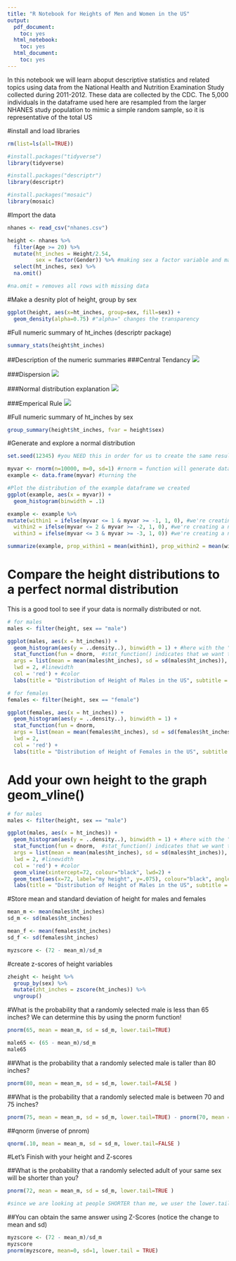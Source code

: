 ```yaml
---
title: "R Notebook for Heights of Men and Women in the US"
output:
  pdf_document:
    toc: yes
  html_notebook:
    toc: yes
  html_document:
    toc: yes
---
```

In this notebook we will learn aboput descriptive statistics and related topics using data from the National Health and Nutrition Examination Study collected during 2011-2012. These data are collected by the CDC. The 5,000 individuals in the dataframe used here are resampled from the larger NHANES study population to mimic a simple random sample, so it is representative of the total US

#install and load libraries
```r

rm(list=ls(all=TRUE))

#install.packages("tidyverse")
library(tidyverse)

#install.packages("descriptr")
library(descriptr)

#install.packages("mosaic")
library(mosaic)

```

#Import the data
```r
nhanes <- read_csv("nhanes.csv")
```

```r

height <- nhanes %>%
  filter(Age >= 20) %>%
  mutate(ht_inches = Height/2.54, 
         sex = factor(Gender)) %>% #making sex a factor variable and making it a categorical factor variable
  select(ht_inches, sex) %>%
  na.omit()

#na.omit = removes all rows with missing data 

```


#Make a desnity plot of height, group by sex
```r

ggplot(height, aes(x=ht_inches, group=sex, fill=sex)) +
  geom_density(alpha=0.75) #"alpha=" changes the transparency

```


#Full numeric summary of ht_inches (descriptr package)
```r
summary_stats(height$ht_inches)
```


##Description of the numeric summaries
###Central Tendancy 
![](C:\Users\Neil\Desktop\Class folder\Fall 2017\RM\Analyses\MyClassActivities\cen_ten.PNG)


###Dispersion
![](C:\Users\Neil\Desktop\Class folder\Fall 2017\RM\Analyses\MyClassActivities\dispersion.PNG)


###Normal distribution explanation
![](C:\Users\Neil\Desktop\Class folder\Fall 2017\RM\Analyses\MyClassActivities\norm_dist.PNG)


###Emperical Rule
![](C:\Users\Neil\Desktop\Class folder\Fall 2017\RM\Analyses\MyClassActivities\emp_rule.PNG)


#Full numeric summary of ht_inches by sex
```r
group_summary(height$ht_inches, fvar = height$sex)
```


#Generate and explore a normal distribution
```r
set.seed(12345) #you NEED this in order for us to create the same result everytime

myvar <- rnorm(n=10000, m=0, sd=1) #rnorm = function will generate data under normal distribution n= generate 10000 cases, m=mean=0, sd=1, set standard deviation of 1
example <- data.frame(myvar) #turning the 

#Plot the distribution of the example dataframe we created
ggplot(example, aes(x = myvar)) +
  geom_histogram(binwidth = .1)

example <- example %>%
mutate(within1 = ifelse(myvar <= 1 & myvar >= -1, 1, 0), #we're creating a new variable that is testing if it was within +1 or -1 
  within2 = ifelse(myvar <= 2 & myvar >= -2, 1, 0), #we're creating a new variable that is testing if it was within +2 or -2 
  within3 = ifelse(myvar <= 3 & myvar >= -3, 1, 0)) #we're creating a new variable that is testing if it was within +3 or -3 

summarize(example, prop_within1 = mean(within1), prop_within2 = mean(within2), prop_within3 = mean(within3)) #testing if our probabilities match the emperical rule *this is is the 2nd image of your notebook)
```


# Compare the height distributions to a perfect normal distribution
This is a good tool to see if your data is normally distributed or not.
```r

# for males
males <- filter(height, sex == "male")

ggplot(males, aes(x = ht_inches)) +
  geom_histogram(aes(y = ..density..), binwidth = 1) + #here with the "y=..density.." we are indicating that we want the density rather than the count. "..___.." indicates that we are calling in a different statistcic than the default.
  stat_function(fun = dnorm,  #stat_function() indicates that we want to add a stat function.... "dnorm" indicates we want a normal curve
  args = list(mean = mean(males$ht_inches), sd = sd(males$ht_inches)), #this is indicatign what we want a curve to look, we are using the mean of male hight and standard deviation of height of males
  lwd = 2, #linewidth
  col = 'red') + #color
  labs(title = "Distribution of Height of Males in the US", subtitle = "Normal density function overlaid") #title, and subtitle

# for females
females <- filter(height, sex == "female")

ggplot(females, aes(x = ht_inches)) +
  geom_histogram(aes(y = ..density..), binwidth = 1) +
  stat_function(fun = dnorm,
  args = list(mean = mean(females$ht_inches), sd = sd(females$ht_inches)),
  lwd = 2,
  col = 'red') +
  labs(title = "Distribution of Height of Females in the US", subtitle = "Normal density function overlaid")


```



# Add your own height to the graph geom_vline()

```r

# for males
males <- filter(height, sex == "male")

ggplot(males, aes(x = ht_inches)) +
  geom_histogram(aes(y = ..density..), binwidth = 1) + #here with the "y=..density.." we are indicating that we want the density rather than the count. "..___.." indicates that we are calling in a different statistcic than the default.
  stat_function(fun = dnorm,  #stat_function() indicates that we want to add a stat function.... "dnorm" indicates we want a normal curve
  args = list(mean = mean(males$ht_inches), sd = sd(males$ht_inches)), #this is indicatign what we want a curve to look, we are using the mean of male hight and standard deviation of height of males
  lwd = 2, #linewidth
  col = 'red') + #color
  geom_vline(xintercept=72, colour="black", lwd=2) +
  geom_text(aes(x=72, label="my height", y=.075), colour="black", angle=90, vjust = -1, text=element_text(size=11)) +
  labs(title = "Distribution of Height of Males in the US", subtitle = "Normal density function overlaid") #title, and subtitle


```

#Store mean and standard deviation of height for males and females
```r

mean_m <- mean(males$ht_inches)
sd_m <- sd(males$ht_inches)

mean_f <- mean(females$ht_inches)
sd_f <- sd(females$ht_inches)

myzscore <- (72 - mean_m)/sd_m

```



#create z-scores of height variables
```r
zheight <- height %>%
  group_by(sex) %>%
  mutate(zht_inches = zscore(ht_inches)) %>%
  ungroup()

```


#What is the probability that a randomly selected male is less than 65 inches? 
We can determine this by using the pnorm function!
```r
pnorm(65, mean = mean_m, sd = sd_m, lower.tail=TRUE) 
```


```r
male65 <- (65 - mean_m)/sd_m
male65
```

##What is the probability that a randomly selected male is taller than 80 inches?
```r

pnorm(80, mean = mean_m, sd = sd_m, lower.tail=FALSE )

```


##What is the probability that a randomly selected male is between 70 and 75 inches?
```r
pnorm(75, mean = mean_m, sd = sd_m, lower.tail=TRUE) - pnorm(70, mean = mean_m, sd = sd_m, lower.tail=TRUE)
```


##qnorm (inverse of pnrom)
```r
qnorm(.10, mean = mean_m, sd = sd_m, lower.tail=FALSE )
```


#Let's Finish with your height and Z-scores

##What is the probability that a randomly selected adult of your same sex will be shorter than you?
```r
pnorm(72, mean = mean_m, sd = sd_m, lower.tail=TRUE )

#since we are looking at people SHORTER than me, we user the lower.tail = TRUE
```

##You can obtain the same answer using Z-Scores (notice the change to mean and sd)


```r

myzscore <- (72 - mean_m)/sd_m
myzscore
pnorm(myzscore, mean=0, sd=1, lower.tail = TRUE)

```












